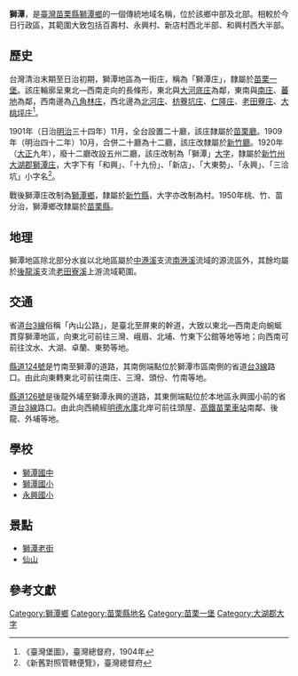 {{noteTA　
|1 = zh-cn:庄; zh-hk:庄; zh-tw:庄;
}}
'''獅潭'''，是[[臺灣|臺灣]][[苗栗縣|苗栗縣]][[獅潭鄉|獅潭鄉]]的一個傳統地域名稱，位於該鄉中部及北部。相較於今日行政區，其範圍大致包括百壽村、永興村、新店村西北半部、和興村西大半部。

==歷史==
台灣清治末期至日治初期，獅潭地區為一街庄，稱為「獅潭庄」，隸屬於[[苗栗一堡|苗栗一堡]]。該庄輪廓呈東北—西南走向的長條形，東北與[[大河底庄|大河底庄]]為鄰，東南與[[南庄_(苗栗縣大字)|南庄]]、[[蕃地_(大湖郡)|蕃地]]為鄰，西南邊為[[八角林庄|八角林庄]]，西北邊為[[北河庄|北河庄]]、[[枋藔坑庄|枋藔坑庄]]、[[仁隆庄|仁隆庄]]、[[老田藔庄|老田藔庄]]、[[大桃坪庄|大桃坪庄]]<ref>《臺灣堡圖》，臺灣總督府，1904年</ref>。

1901年（日治[[明治|明治]]三十四年）11月，全台設置二十廳，該庄隸屬於[[苗栗廳|苗栗廳]]。1909年（明治四十二年）10月，合併二十廳為十二廳，該庄改隸屬於[[新竹廳|新竹廳]]。1920年（[[大正|大正]]九年），廢十二廳改設五州二廳，該庄改制為「獅潭」[[大字|大字]]，隸屬於[[新竹州|新竹州]][[大湖郡|大湖郡]][[獅潭庄|獅潭庄]]，大字下有「和興」、「十九份」、「新店」、「大東勢」、「永興」、「三洽坑」小字名<ref>《新舊對照管轄便覽》，臺灣總督府</ref>。

戰後獅潭庄改制為[[獅潭鄉|獅潭鄉]]，隸屬於[[新竹縣|新竹縣]]，大字亦改制為村。1950年桃、竹、苗分治，獅潭鄉改隸屬於[[苗栗縣|苗栗縣]]。

==地理==
獅潭地區除北部分水峎以北地區屬於[[中港溪|中港溪]]支流[[南港溪_(苗栗縣)|南港溪]]流域的源流區外，其餘均屬於[[後龍溪|後龍溪]]支流[[老田寮溪|老田寮溪]]上游流域範圍。

==交通==
省道[[台3線|台3線]]俗稱「內山公路」，是臺北至屏東的幹道，大致以東北—西南走向蜿蜒貫穿獅潭地區，向東北可前往三灣、峨眉、北埔、竹東下公館等地等地；向西南可前往汶水、大湖、卓蘭、東勢等地。

[[縣道124號|縣道124號]]是竹南至獅潭的道路，其南側端點位於獅潭市區南側的省道[[台3線|台3線]]路口。由此向東轉東北可前往南庄、三灣、頭份、竹南等地。

[[縣道126號|縣道126號]]是後龍外埔至獅潭永興的道路，其東側端點位於本地區永興國小前的省道[[台3線|台3線]]路口。由此向西繞經[[明德水庫|明德水庫]]北岸可前往頭屋、[[高鐵苗栗車站|高鐵苗栗車站]]南鄰、後龍、外埔等地。

==學校==
*[[獅潭國中|獅潭國中]]
*[[獅潭國小|獅潭國小]]
*[[永興國小|永興國小]]

==景點==
*[[獅潭老街|獅潭老街]]
*[[仙山|仙山]]

==參考文獻==
{{reflist}}

{{大湖郡}}

[[Category:獅潭鄉|Category:獅潭鄉]]
[[Category:苗栗縣地名|Category:苗栗縣地名]]
[[Category:苗栗一堡|Category:苗栗一堡]]
[[Category:大湖郡大字|Category:大湖郡大字]]